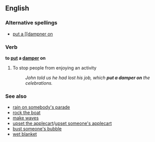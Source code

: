 ==English==

===Alternative spellings===
*[[put a [[dampner on]]
===Verb===
'''to [[put]] a [[damper]] on'''

#{{idiom}} To stop people from enjoying an activity
#:''John told us he had lost his job, which '''put a damper on''' the celebrations.''

===See also===
* [[rain on somebody's parade]]
* [[rock the boat]]
* [[make waves]]
* [[upset the applecart]]/[[upset someone's applecart]]
* [[bust someone's bubble]]
* [[wet blanket]]